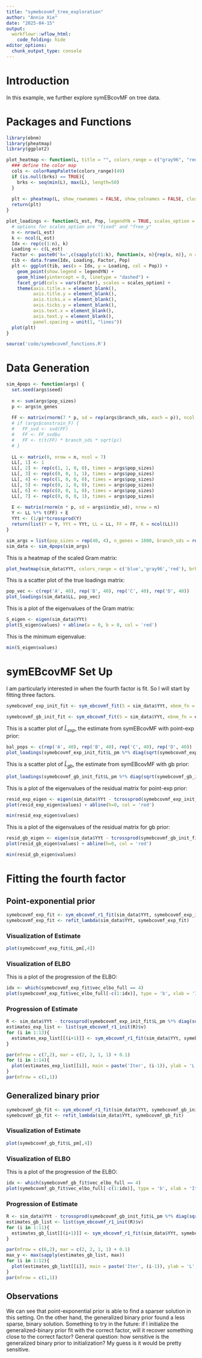 ```yaml
---
title: "symebcovmf_tree_exploration"
author: "Annie Xie"
date: "2025-04-15"
output: 
  workflowr::wflow_html:
    code_folding: hide
editor_options:
  chunk_output_type: console
---
```


# Introduction
In this example, we further explore symEBcovMF on tree data.

# Packages and Functions

```r
library(ebnm)
library(pheatmap)
library(ggplot2)
```

```r
plot_heatmap <- function(L, title = "", colors_range = c("gray96", "red"), brks = NULL){
  ### define the color map
  cols <- colorRampPalette(colors_range)(49)
  if (is.null(brks) == TRUE){
    brks <- seq(min(L), max(L), length=50)
  }
  
  plt <- pheatmap(L, show_rownames = FALSE, show_colnames = FALSE, cluster_rows = FALSE, cluster_cols = FALSE, color = cols, breaks = brks, main = title)
  return(plt)
}

plot_loadings <- function(L_est, Pop, legendYN = TRUE, scales_option = "fixed"){
  # options for scales_option are "fixed" and "free_y"
  n <- nrow(L_est)
  k <- ncol(L_est)
  Idx <- rep(c(1:n), k)
  Loading <- c(L_est)
  Factor <- paste0('k=',c(sapply(c(1:k), function(x, n){rep(x, n)}, n = n)))
  tib <- data.frame(Idx, Loading, Factor, Pop)
  plt <- ggplot(tib, aes(x = Idx, y = Loading, col = Pop)) +
    geom_point(show.legend = legendYN) +
    geom_hline(yintercept = 0, linetype = "dashed") +
    facet_grid(cols = vars(Factor), scales = scales_option) +
    theme(axis.title.x = element_blank(),
          axis.title.y = element_blank(),
          axis.ticks.x = element_blank(),
          axis.ticks.y = element_blank(),
          axis.text.x = element_blank(),
          axis.text.y = element_blank(),
          panel.spacing = unit(1, "lines"))
  plot(plt)
}
```

```r
source('code/symebcovmf_functions.R')
```

# Data Generation

```r
sim_4pops <- function(args) {
  set.seed(args$seed)
  
  n <- sum(args$pop_sizes)
  p <- args$n_genes
  
  FF <- matrix(rnorm(7 * p, sd = rep(args$branch_sds, each = p)), ncol = 7)
  # if (args$constrain_F) {
  #   FF_svd <- svd(FF)
  #   FF <- FF_svd$u
  #   FF <- t(t(FF) * branch_sds * sqrt(p))
  # }
  
  LL <- matrix(0, nrow = n, ncol = 7)
  LL[, 1] <- 1
  LL[, 2] <- rep(c(1, 1, 0, 0), times = args$pop_sizes)
  LL[, 3] <- rep(c(0, 0, 1, 1), times = args$pop_sizes)
  LL[, 4] <- rep(c(1, 0, 0, 0), times = args$pop_sizes)
  LL[, 5] <- rep(c(0, 1, 0, 0), times = args$pop_sizes)
  LL[, 6] <- rep(c(0, 0, 1, 0), times = args$pop_sizes)
  LL[, 7] <- rep(c(0, 0, 0, 1), times = args$pop_sizes)
  
  E <- matrix(rnorm(n * p, sd = args$indiv_sd), nrow = n)
  Y <- LL %*% t(FF) + E
  YYt <- (1/p)*tcrossprod(Y)
  return(list(Y = Y, YYt = YYt, LL = LL, FF = FF, K = ncol(LL)))
}
```

```r
sim_args = list(pop_sizes = rep(40, 4), n_genes = 1000, branch_sds = rep(2,7), indiv_sd = 1, seed = 1)
sim_data <- sim_4pops(sim_args)
```

This is a heatmap of the scaled Gram matrix:
```r
plot_heatmap(sim_data$YYt, colors_range = c('blue','gray96','red'), brks = seq(-max(abs(sim_data$YYt)), max(abs(sim_data$YYt)), length.out = 50))
```

This is a scatter plot of the true loadings matrix:
```r
pop_vec <- c(rep('A', 40), rep('B', 40), rep('C', 40), rep('D', 40))
plot_loadings(sim_data$LL, pop_vec)
```

This is a plot of the eigenvalues of the Gram matrix:
```r
S_eigen <- eigen(sim_data$YYt)
plot(S_eigen$values) + abline(a = 0, b = 0, col = 'red')
```

This is the minimum eigenvalue:
```r
min(S_eigen$values)
```

# symEBcovMF Set Up

I am particularly interested in when the fourth factor is fit. So I will start by fitting three factors.

```r
symebcovmf_exp_init_fit <- sym_ebcovmf_fit(S = sim_data$YYt, ebnm_fn = ebnm::ebnm_point_exponential, K = 3, maxiter = 500, rank_one_tol = 10^(-8), tol = 10^(-8), refit_lam = TRUE)
```

```r
symebcovmf_gb_init_fit <- sym_ebcovmf_fit(S = sim_data$YYt, ebnm_fn = ebnm::ebnm_generalized_binary, K = 3, maxiter = 500, rank_one_tol = 10^(-8), tol = 10^(-8), refit_lam = TRUE)
```

This is a scatter plot of $\hat{L}_{exp}$, the estimate from symEBcovMF with point-exp prior:
```r
bal_pops <- c(rep('A', 40), rep('B', 40), rep('C', 40), rep('D', 40))
plot_loadings(symebcovmf_exp_init_fit$L_pm %*% diag(sqrt(symebcovmf_exp_init_fit$lambda)), bal_pops)
```

This is a scatter plot of $\hat{L}_{gb}$, the estimate from symEBcovMF with gb prior:
```r
plot_loadings(symebcovmf_gb_init_fit$L_pm %*% diag(sqrt(symebcovmf_gb_init_fit$lambda)), bal_pops)
```

This is a plot of the eigenvalues of the residual matrix for point-exp prior:
```r
resid_exp_eigen <- eigen(sim_data$YYt - tcrossprod(symebcovmf_exp_init_fit$L_pm %*% diag(sqrt(symebcovmf_exp_init_fit$lambda), ncol = 1)))
plot(resid_exp_eigen$values) + abline(h=0, col = 'red')
```

```r
min(resid_exp_eigen$values)
```

This is a plot of the eigenvalues of the residual matrix for gb prior:
```r
resid_gb_eigen <- eigen(sim_data$YYt - tcrossprod(symebcovmf_gb_init_fit$L_pm %*% diag(sqrt(symebcovmf_gb_init_fit$lambda), ncol = 1)))
plot(resid_gb_eigen$values) + abline(h=0, col = 'red')
```

```r
min(resid_gb_eigen$values)
```

# Fitting the fourth factor

## Point-exponential prior
```r
symebcovmf_exp_fit <- sym_ebcovmf_r1_fit(sim_data$YYt, symebcovmf_exp_init_fit, ebnm_fn = ebnm::ebnm_point_exponential, maxiter = 500, tol = 10^(-8))
symebcovmf_exp_fit <- refit_lambda(sim_data$YYt, symebcovmf_exp_fit)
```

### Visualization of Estimate
```r
plot(symebcovmf_exp_fit$L_pm[,4])
```

### Visualization of ELBO

This is a plot of the progression of the ELBO:
```r
idx <- which(symebcovmf_exp_fit$vec_elbo_full == 4)
plot(symebcovmf_exp_fit$vec_elbo_full[-c(1:idx)], type = 'b', xlab = 'Iter', ylab = 'ELBO') 
```

### Progression of Estimate
```r
R <- sim_data$YYt - tcrossprod(symebcovmf_exp_init_fit$L_pm %*% diag(sqrt(symebcovmf_exp_init_fit$lambda), ncol = 3))
estimates_exp_list <- list(sym_ebcovmf_r1_init(R)$v)
for (i in 1:13){
  estimates_exp_list[[(i+1)]] <- sym_ebcovmf_r1_fit(sim_data$YYt, symebcovmf_exp_init_fit, ebnm_fn = ebnm::ebnm_point_exponential, maxiter = i, tol = 10^(-8))$L_pm[,4]
}
```

```r
par(mfrow = c(7,2), mar = c(2, 2, 1, 1) + 0.1)
for (i in 1:14){
  plot(estimates_exp_list[[i]], main = paste('Iter', (i-1)), ylab = 'L')
}
par(mfrow = c(1,1))
```

## Generalized binary prior
```r
symebcovmf_gb_fit <- sym_ebcovmf_r1_fit(sim_data$YYt, symebcovmf_gb_init_fit, ebnm_fn = ebnm::ebnm_generalized_binary, maxiter = 500, tol = 10^(-8))
symebcovmf_gb_fit <- refit_lambda(sim_data$YYt, symebcovmf_gb_fit)
```

### Visualization of Estimate
```r
plot(symebcovmf_gb_fit$L_pm[,4])
```

### Visualization of ELBO

This is a plot of the progression of the ELBO:
```r
idx <- which(symebcovmf_gb_fit$vec_elbo_full == 4)
plot(symebcovmf_gb_fit$vec_elbo_full[-c(1:idx)], type = 'b', xlab = 'Iter', ylab = 'ELBO') 
```

### Progression of Estimate
```r
R <- sim_data$YYt - tcrossprod(symebcovmf_gb_init_fit$L_pm %*% diag(sqrt(symebcovmf_gb_init_fit$lambda), ncol = 3))
estimates_gb_list <- list(sym_ebcovmf_r1_init(R)$v)
for (i in 1:11){
  estimates_gb_list[[(i+1)]] <- sym_ebcovmf_r1_fit(sim_data$YYt, symebcovmf_gb_init_fit, ebnm_fn = ebnm::ebnm_generalized_binary, maxiter = i, tol = 10^(-8))$L_pm[,4]
}
```

```r
par(mfrow = c(6,2), mar = c(2, 2, 1, 1) + 0.1)
max_y <- max(sapply(estimates_gb_list, max))
for (i in 1:12){
  plot(estimates_gb_list[[i]], main = paste('Iter', (i-1)), ylab = 'L', ylim = c(0, max_y))
}
par(mfrow = c(1,1))
```

## Observations
We can see that point-exponential prior is able to find a sparser solution in this setting. On the other hand, the generalized binary prior found a less sparse, binary solution. Something to try in the future: if I initialize the generalized-binary prior fit with the correct factor, will it recover something close to the correct factor? General question: how sensitive is the generalized binary prior to initialization? My guess is it would be pretty sensitive.